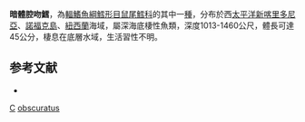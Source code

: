 {{Speciesbox
| taxon = Coelorinchus obscuratus
| status = NE
| status_system = iucn3.1
| trend = unknow
| binomial_authority = [[McMillan|McMillan]] & [[Iwamoto|Iwamoto]], 2009
| synonyms = 
}}
'''暗體腔吻鱈'''，為[[輻鰭魚綱|輻鰭魚綱]][[鱈形目|鱈形目]][[鼠尾鱈科|鼠尾鱈科]]的其中一[[種|種]]，分布於西[[太平洋|太平洋]][[新喀里多尼亞|新喀里多尼亞]]、[[諾福克島|諾福克島]]、[[紐西蘭|紐西蘭]]海域，屬深海底棲性魚類，深度1013-1460公尺，體長可達45公分，棲息在底層水域，生活習性不明。

==参考文献==
*{{FishBase_species|genus=Coelorinchus|species=obscuratus|year=2015|month=11}}

{{taxonbar}}
[[Category:2009年描述的鱼类|C]]
[[Category:腔吻鱈屬|obscuratus]]
{{animal-stub}}